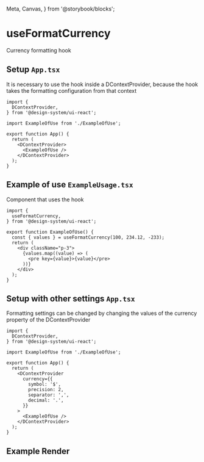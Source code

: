   Meta,
  Canvas,
} from '@storybook/blocks';

<Meta title="Design System/Utils/Hooks/useFormatCurrency" />

# useFormatCurrency
Currency formatting hook

## Setup `App.tsx`
It is necessary to use the hook inside a DContextProvider, because the hook takes the formatting configuration from that context
```tsx
import {
  DContextProvider,
} from '@design-system/ui-react';

import ExampleOfUse from './ExampleOfUse';

export function App() {
  return (
    <DContextProvider>
      <ExampleOfUse />
    </DContextProvider>
  );
}
```

## Example of use `ExampleUsage.tsx`
Component that uses the hook

```tsx
import {
  useFormatCurrency,
} from '@design-system/ui-react';

export function ExampleOfUse() {
  const { values } = useFormatCurrency(100, 234.12, -233);
  return (
    <div className="p-3">
      {values.map((value) => (
        <pre key={value}>{value}</pre>
      ))}
    </div>
  );
}
```

## Setup with other settings `App.tsx`
Formatting settings can be changed by changing the values of the currency property of the DContextProvider
```tsx
import {
  DContextProvider,
} from '@design-system/ui-react';

import ExampleOfUse from './ExampleOfUse';

export function App() {
  return (
    <DContextProvider
      currency={{
        symbol: '$',
        precision: 2,
        separator: ',',
        decimal: '.',
      }}
    >
      <ExampleOfUse />
    </DContextProvider>
  );
}
```

## Example Render
<Canvas>
  <ExampleRoot />
</Canvas>
